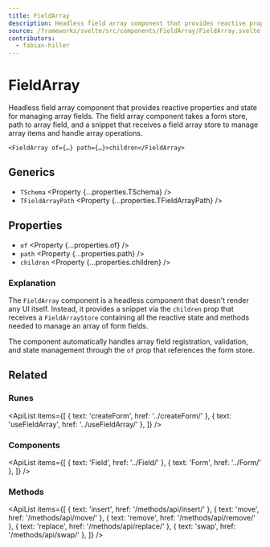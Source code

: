```yaml
---
title: FieldArray
description: Headless field array component that provides reactive properties and state for managing array fields.
source: /frameworks/svelte/src/components/FieldArray/FieldArray.svelte
contributors:
  - fabian-hiller
---
```



# FieldArray

Headless field array component that provides reactive properties and state for managing array fields. The field array component takes a form store, path to array field, and a snippet that receives a field array store to manage array items and handle array operations.

```tsx
<FieldArray of={…} path={…}>children</FieldArray>
```

## Generics

- `TSchema` <Property {...properties.TSchema} />
- `TFieldArrayPath` <Property {...properties.TFieldArrayPath} />

## Properties

- `of` <Property {...properties.of} />
- `path` <Property {...properties.path} />
- `children` <Property {...properties.children} />

### Explanation

The `FieldArray` component is a headless component that doesn't render any UI itself. Instead, it provides a snippet via the `children` prop that receives a <Link href="../FieldArrayStore/">`FieldArrayStore`</Link> containing all the reactive state and methods needed to manage an array of form fields.

The component automatically handles array field registration, validation, and state management through the `of` prop that references the form store.

## Related

### Runes

<ApiList
  items={[
    { text: 'createForm', href: '../createForm/' },
    { text: 'useFieldArray', href: '../useFieldArray/' },
  ]}
/>

### Components

<ApiList
  items={[
    { text: 'Field', href: '../Field/' },
    { text: 'Form', href: '../Form/' },
  ]}
/>

### Methods

<ApiList
  items={[
    { text: 'insert', href: '/methods/api/insert/' },
    { text: 'move', href: '/methods/api/move/' },
    { text: 'remove', href: '/methods/api/remove/' },
    { text: 'replace', href: '/methods/api/replace/' },
    { text: 'swap', href: '/methods/api/swap/' },
  ]}
/>
